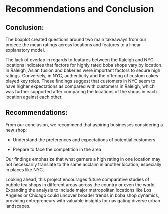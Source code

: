 # Recommendations and Conclusion
## Conclusion:
The boxplot created questions around two main takeaways from our project: the mean ratings across locations and features to a linear explanatory model. 

The lack of overlap in regards to features between the Raleigh and NYC locations indicates that factors for highly rated boba shops vary by location. In Raleigh, Asian fusion and bakeries were important factors to secure high ratings. Conversely, in NYC, authenticity and the offering of custom cakes played key roles. These findings suggest that customers in NYC seem to have higher expectations as compared with customers in Raleigh, which was further supported after comparing the locations of the shops in each location against each other. 

## Recommendations:
From our conclusion, we recommend that aspiring businesses considering a new shop:

 - Understand the preferences and expectations of potential customers
 
 - Prepare to face the competition in the area

Our findings emphasize that what garners a high rating in one location may not necessarily translate to the same acclaim in another location, especially in places like NYC.

Looking ahead, this project encourages future comparative studies of bubble tea shops in different areas across the country or even the world. Expanding the analysis to include major metropolitan locations like Los Angeles or Chicago could uncover broader trends in boba shop dynamics, providing entrepreneurs with valuable insights for navigating diverse urban landscapes. 

